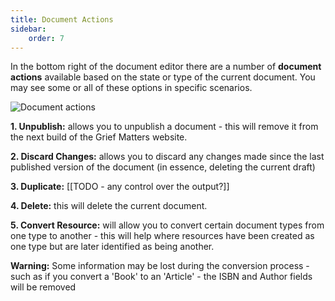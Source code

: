 ```yaml
---
title: Document Actions
sidebar:
    order: 7
---
```


In the bottom right of the document editor there are a number of **document actions** available based on the state or type of the current document. You may see some or all of these options in specific scenarios.

![Document actions](@assets//unpublish-discard@2x.png)

**1. Unpublish:** allows you to unpublish a document - this will remove it from the next build of the Grief Matters website.

**2. Discard Changes:** allows you to discard any changes made since the last published version of the document (in essence, deleting the current draft)

**3. Duplicate:** [[TODO - any control over the output?]]

**4. Delete:** this will delete the current document.

**5. Convert Resource:** will allow you to convert certain document types from one type to another - this will help where resources have been created as one type but are later identified as being another.

**Warning:** Some information may be lost during the conversion process - such as if you convert a 'Book' to an 'Article' - the ISBN and Author fields will be removed
